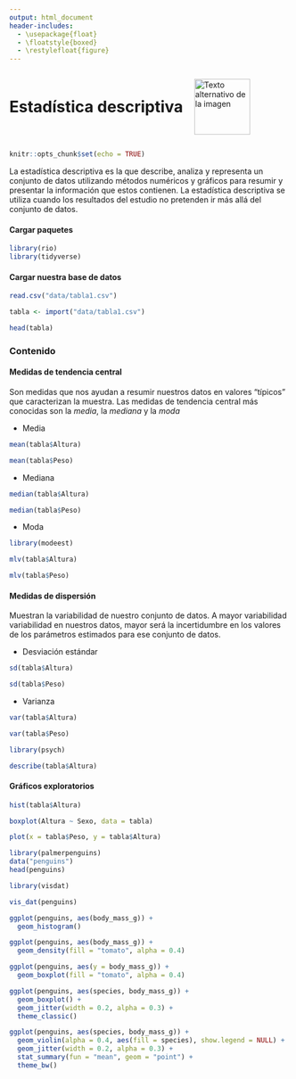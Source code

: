 ---
output: html_document
header-includes:
  - \usepackage{float}
  - \floatstyle{boxed}
  - \restylefloat{figure}
---

<div style="display:flex; align-items:center;">
  <h1 style="margin:0;">Estadística descriptiva</h1>
  <img src="Imagenes/HNBI_LOGO1.jpeg" alt="Texto alternativo de la imagen" style="width:100px; margin-left:20px;">
</div>


```{r setup, include=FALSE}
knitr::opts_chunk$set(echo = TRUE)
```

La estadística descriptiva es la que describe, analiza y representa un conjunto de datos utilizando métodos numéricos y gráficos para resumir y presentar la información que estos contienen.
La estadística descriptiva se utiliza cuando los resultados del estudio no pretenden ir más allá del conjunto de datos.

#### Cargar paquetes

```{r, message=FALSE, warning=FALSE}
library(rio)
library(tidyverse)
```

#### Cargar nuestra base de datos
```{r}
read.csv("data/tabla1.csv")
```

```{r}
tabla <- import("data/tabla1.csv")
```

```{r}
head(tabla)
```


### Contenido{.tabset .tabset-pills}

#### Medidas de tendencia central

Son medidas que nos ayudan a resumir nuestros datos en valores "típicos" que caracterizan la muestra.
Las medidas de tendencia central más conocidas son la *media*, la *mediana* y la *moda*

- Media

```{r}
mean(tabla$Altura)
```

```{r}
mean(tabla$Peso)
```

- Mediana

```{r}
median(tabla$Altura)
```

```{r}
median(tabla$Peso)
```

- Moda

```{r}
library(modeest)
```

```{r}
mlv(tabla$Altura)
```

```{r}
mlv(tabla$Peso)
```

#### Medidas de dispersión

Muestran la variabilidad de nuestro conjunto de datos. A mayor variabilidad variabilidad en nuestros datos, mayor será la incertidumbre en los valores de los parámetros estimados para ese conjunto de datos.

- Desviación estándar

```{r}
sd(tabla$Altura)
```

```{r}
sd(tabla$Peso)
```

- Varianza

```{r}
var(tabla$Altura)
```

```{r}
var(tabla$Peso)
```

```{r}
library(psych)
```

```{r}
describe(tabla$Altura)
```

#### Gráficos exploratorios

```{r}
hist(tabla$Altura)
```

```{r}
boxplot(Altura ~ Sexo, data = tabla)
```

```{r}
plot(x = tabla$Peso, y = tabla$Altura)
```

```{r}
library(palmerpenguins)
data("penguins")
head(penguins)
```

```{r}
library(visdat)
```

```{r}
vis_dat(penguins)
```

```{r}
ggplot(penguins, aes(body_mass_g)) +
  geom_histogram() 
```

```{r}
ggplot(penguins, aes(body_mass_g)) +
  geom_density(fill = "tomato", alpha = 0.4) 
```

```{r}
ggplot(penguins, aes(y = body_mass_g)) +
  geom_boxplot(fill = "tomato", alpha = 0.4)
```

```{r}
ggplot(penguins, aes(species, body_mass_g)) +
  geom_boxplot() +
  geom_jitter(width = 0.2, alpha = 0.3) +
  theme_classic()
```

```{r}
ggplot(penguins, aes(species, body_mass_g)) +
  geom_violin(alpha = 0.4, aes(fill = species), show.legend = NULL) +
  geom_jitter(width = 0.2, alpha = 0.3) +
  stat_summary(fun = "mean", geom = "point") +
  theme_bw()
```

